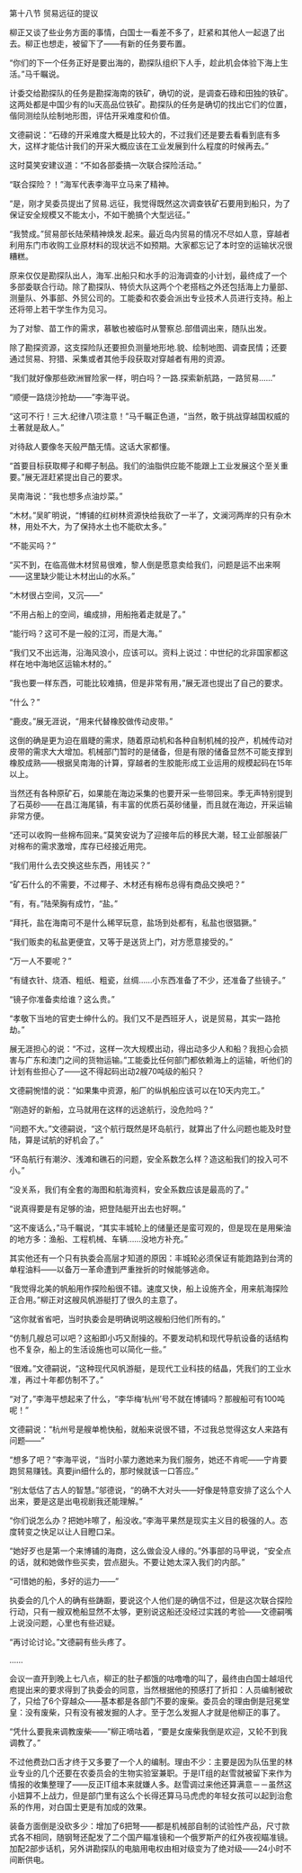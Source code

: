 

第十八节 贸易远征的提议

柳正又谈了些业务方面的事情，白国士一看差不多了，赶紧和其他人一起退了出去。柳正也想走，被留下了――有新的任务要布置。

“你们的下一个任务正好是要出海的，勘探队组织下人手，趁此机会体验下海上生活。”马千瞩说。

计委交给勘探队的任务是勘探海南的铁矿，确切的说，是调查石碌和田独的铁矿。这两处都是中国少有的lu天高品位铁矿。勘探队的任务是确切的找出它们的位置，偕同测绘队绘制地形图，评估开采难度和价值。

文德嗣说：“石碌的开采难度大概是比较大的，不过我们还是要去看看到底有多大，这样才能估计我们的开采大概应该在工业发展到什么程度的时候再去。”

这时莫笑安建议道：“不如各部委搞一次联合探险活动。”

“联合探险？！”海军代表李海平立马来了精神。

“是，刚才吴委员提出了贸易.远征，我觉得既然这次调查铁矿石要用到船只，为了保证安全规模又不能太小，不如干脆搞个大型远征。”

“我赞成。”贸易部长陆荣精神焕发.起来。最近岛内贸易的情况不尽如人意，穿越者利用东门市收购工业原材料的现状远不如预期。大家都忘记了本时空的运输状况很糟糕。

原来仅仅是勘探队出人，海军.出船只和水手的沿海调查的小计划，最终成了一个多部委联合行动。除了勘探队、特侦大队这两个个老搭档之外还包括海上力量部、测量队、外事部、外贸公司的。工能委和农委会派出专业技术人员进行支持。船上还将带上若干学生作为见习。

为了对黎、苗工作的需求，慕敏也被临时从警察总.部借调出来，随队出发。

除了勘探资源，这支探险队还要担负测量地形地.貌、绘制地图、调查民情；还要通过贸易、狩猎、采集或者其他手段获取对穿越者有用的资源。

“我们就好像那些欧洲冒险家一样，明白吗？一路.探索新航路，一路贸易……”

“顺便一路烧沙抢劫――”李海平说。

“这可不行！三大.纪律八项注意！”马千瞩正色道，“当然，敢于挑战穿越国权威的土著就是敌人。”

对待敌人要像冬天般严酷无情。这话大家都懂。

“首要目标获取椰子和椰子制品。我们的油脂供应能不能跟上工业发展这个至关重要。”展无涯赶紧提出自己的要求。

吴南海说：“我也想多点油炒菜。”

“木材。”吴旷明说，“博铺的红树林资源快给我砍了一半了，文澜河两岸的只有杂木林，用处不大，为了保持水土也不能砍太多。”

“不能买吗？”

“买不到，在临高做木材贸易很难，黎人倒是愿意卖给我们，问题是运不出来啊――这里缺少能让木材出山的水系。”

“木材很占空间，又沉――”

“不用占船上的空间，编成排，用船拖着走就是了。”

“能行吗？这可不是一般的江河，而是大海。”

“我们又不出远海，沿海风浪小，应该可以。资料上说过：中世纪的北非国家都这样在地中海地区运输木材的。”

“我也要一样东西，可能比较难搞，但是非常有用，”展无涯也提出了自己的要求。

“什么？”

“鹿皮。”展无涯说，“用来代替橡胶做传动皮带。”

这倒的确是更为迫在眉睫的需求，随着原动机和各种自制机械的投产，机械传动对皮带的需求大大增加。机械部门暂时的是储备，但是有限的储备显然不可能支撑到橡胶成熟――根据吴南海的计算，穿越者的生胶能形成工业运用的规模起码在15年以上。

当然还有各种原矿石，如果能在海边采集的也要开采一些带回来。季无声特别提到了石英砂――在昌江海尾镇，有丰富的优质石英砂储量，而且就在海边，开采运输非常方便。

“还可以收购一些棉布回来。”莫笑安说为了迎接年后的移民大潮，轻工业部服装厂对棉布的需求激增，库存已经接近用完。

“我们用什么去交换这些东西，用钱买？”

“矿石什么的不需要，不过椰子、木材还有棉布总得有商品交换吧？”

“有，有。”陆荣胸有成竹，“盐。”

“拜托，盐在海南可不是什么稀罕玩意，盐场到处都有，私盐也很猖獗。”

“我们贩卖的私盐更便宜，又等于是送货上门，对方愿意接受的。”

“万一人不要呢？”

“有缝衣针、烧酒、粗纸、粗瓷，丝绸……小东西准备了不少，还准备了些镜子。”

“镜子你准备卖给谁？这么贵。”

“孝敬下当地的官吏士绅什么的。我们又不是西班牙人，说是贸易，其实一路抢劫。”

展无涯担心的说：“不过，这样一次大规模出动，得出动多少人和船？我担心会损害与广东和澳门之间的货物运输。”工能委比任何部门都依赖海上的运输，听他们的计划有些担心了――这不得起码出动2艘70吨级的船只？

文德嗣惋惜的说：“如果集中资源，船厂的纵帆船应该可以在10天内完工。”

“刚造好的新船，立马就用在这样的远途航行，没危险吗？”

“问题不大。”文德嗣说，“这个航行既然是环岛航行，就算出了什么问题也能及时登陆，算是试航的好机会了。”

“环岛航行有潮汐、浅滩和礁石的问题，安全系数怎么样？造这船我们的投入可不小。”

“没关系，我们有全套的海图和航海资料，安全系数应该是最高的了。”

“说真得要是有足够的油，把登陆艇开出去也好啊。”

“这不废话么，”马千瞩说，“其实丰城轮上的储量还是蛮可观的，但是现在是用柴油的地方多：渔船、工程机械、车辆……没地方补充。”

其实他还有一个只有执委会高层才知道的原因：丰城轮必须保证有能跑路到台湾的单程油料――以备万一革命遭到严重挫折的时候能够逃命。

“我觉得北美的帆船用作探险船很不错。速度又快，船上设施齐全，用来航海探险正合用。”柳正对这艘风帆游艇打了很久的主意了。

“这你就省省吧，当时执委会是明确说明这艘船归他们所有的。”

“仿制几艘总可以吧？这船即小巧又耐操的。不要发动机和现代导航设备的话结构也不复杂，船上的生活设施也可以简化一些。”

“很难。”文德嗣说，“这种现代风帆游艇，是现代工业科技的结晶，凭我们的工业水准，再过十年都仿制不了。”

“对了，”李海平想起来了什么，“李华梅‘杭州’号不就在博铺吗？那艘船可有100吨呢！”

文德嗣说：“杭州号是艘单桅快船，就船来说很不错，不过我总觉得这女人来路有问题――”

“想多了吧？”李海平说，“当时小蒙力邀她来为我们服务，她还不肯呢――宁肯要跑贸易赚钱。真要jin细什么的，那时候就该一口答应。”

“别太低估了古人的智慧。”邬德说，“的确不大对头――好像是特意安排了这么个人出来，要是这是出电视剧我还能理解。”

“你们说怎么办？把她咔嚓了，船没收。”李海平果然是现实主义目的极强的人。态度转变之快足以让人目瞪口呆。

“她好歹也是第一个来博铺的海商，这么做会没人缘的。”外事部的马甲说，“安全点的话，就和她做作些买卖，尝点甜头。不要让她太深入我们的内部。”

“可惜她的船，多好的运力――”

执委会的几个人的确有些踌蹰，要说这个人他们是的确信不过，但是这次联合探险行动，只有一艘双桅船显然不太够，更别说这船还没经过实践的考验――文德嗣嘴上说没问题，心里也有些迟疑。

“再讨论讨论。”文德嗣有些头疼了。

……

会议一直开到晚上七八点，柳正的肚子都饿的咕噜噜的叫了，最终由白国士越俎代庖提出来的要求得到了执委会的同意，当然根据他的预感打了折扣：人员编制被砍了，只给了6个穿越众――基本都是各部门不要的废柴。委员会的理由倒是冠冕堂皇：没有废柴，只有没有被发掘的人才。至于怎么发掘人才就是他柳正的事了。

“凭什么要我来调教废柴――”柳正嘀咕着，“要是女废柴我倒是欢迎，又轮不到我调教了。”

不过他费劲口舌才终于又多要了一个人的编制。理由不少：主要是因为队伍里的林业专业的几个还要在农委员会的生物实验室兼职。于是IT组的赵雪就被留下来作为情报的收集整理了――反正IT组本来就嫌人多。赵雪调过来他还算满意－－虽然这小妞算不上战力，但是部门里有这么个长得还算马马虎虎的年轻女孩可以起到治愈系的作用，对白国士更是有加成的效果。

装备方面倒是没砍多少：增加了6把弩――都是机械部自制的试验性产品，尺寸款式各不相同，随钢弩还配发了二个国产瞄准镜和一个俄罗斯产的红外夜视瞄准镜。加配2部步话机，另外讲勘探队的电脑用电权由相对级变为了绝对级――24小时不间断供电。

